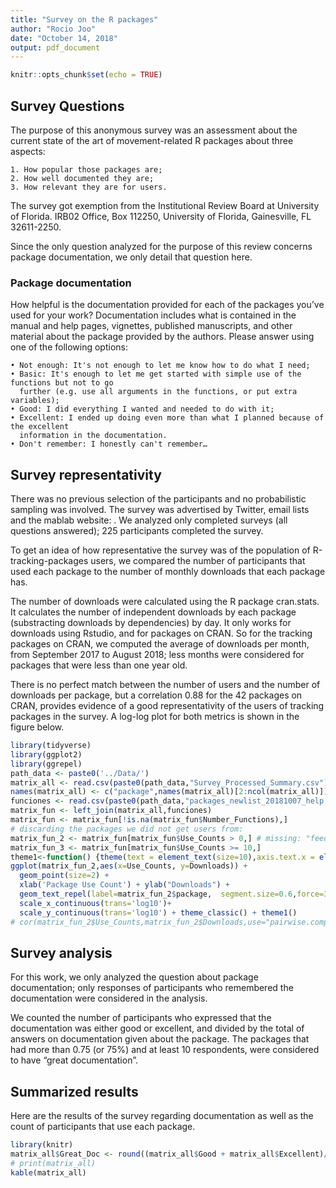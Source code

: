 ```yaml
---
title: "Survey on the R packages"
author: "Rocio Joo"
date: "October 14, 2018"
output: pdf_document
---
```


```r
knitr::opts_chunk$set(echo = TRUE)
```

## Survey Questions

The purpose of this anonymous survey was an assessment about the current state of the art of movement-related R packages about three aspects:

    1. How popular those packages are; 
    2. How well documented they are; 
    3. How relevant they are for users. 

The survey got exemption from the Institutional Review Board at University of Florida. IRB02 Office, Box 112250, University of Florida, Gainesville, FL 32611-2250.

Since the only question analyzed for the purpose of this review concerns package documentation, we only detail that question here. 

<!-- In the next sections, I describe the questions in the survey. -->

<!-- ### Package usage -->

<!-- A list of packages, containing all of the packages in this review except trajr, which was added later to the review, was provided. Participants had to answer: -->

<!-- How often do you use each of these packages? 1) Never, 2) rarely, 3) sometimes, 4) often. -->

<!-- Based on the answers of this question, for the next two questions, only the packages that participants marked options different than 'never' were shown.  -->

### Package documentation 

How helpful is the documentation provided for each of the packages you've used for your work? Documentation includes what is contained in the manual and help pages, vignettes, published manuscripts, and other material about the package provided by the authors.
Please answer using one of the following options:

    • Not enough: It's not enough to let me know how to do what I need; 
    • Basic: It's enough to let me get started with simple use of the functions but not to go 
      further (e.g. use all arguments in the functions, or put extra variables); 
    • Good: I did everything I wanted and needed to do with it; 
    • Excellent: I ended up doing even more than what I planned because of the excellent 
      information in the documentation. 
    • Don't remember: I honestly can't remember… 

<!-- ### Package relevance  -->

<!-- How relevant is each of the packages you've used for your work? -->
<!-- Please answer using one of the following options: -->

<!--     • Not relevant: I tried the package but really didn't find it a good use for my work;  -->
<!--     • Slightly relevant: It helps in my work, but not for the core of it;  -->
<!--     • Important: It's important for the core of my work, but if it didn't exist, there are  -->
<!--       other packages or solutions to obtain something similar;  -->
<!--     • Essential: I wouldn't have done the key part of my work without this package. -->

<!-- ### User profile  -->

<!-- What kind of R user do you consider yourself? -->

<!-- Choose one of the following answers -->

<!--     • Beginner: You only use existing packages and occasionally write some lines of code.  -->
<!--     • Intermediate: You use existing packages but you also write and optimize your own functions.  -->
<!--     • Advanced: You commonly use version control or contribute to develop packages. -->

## Survey representativity 

There was no previous selection of the participants and no probabilistic sampling was involved. The survey was advertised by Twitter, email lists and the mablab website: \url{http://matlab.org}. We analyzed only completed surveys (all questions answered); 225 participants completed the survey.

To get an idea of how representative the survey was of the population of R-tracking-packages users, we compared the number of participants that used each package to the number of monthly downloads that each package has. 
<!-- If the number of users based on the survey is proportional to the number of downloads, we could assume that the sample is representative. -->

The number of downloads were calculated using the R package cran.stats. It calculates the number of independent downloads by each package (substracting downloads by dependencies) by day. It only works for downloads using Rstudio, and for packages on CRAN. So for the tracking packages on CRAN, we computed the average of downloads per month, from September 2017 to August 2018; less months were considered for packages that were less than one year old. 

There is no perfect match between the number of users and the number of downloads per package, but a correlation 0.88 for the 42 packages on CRAN, provides evidence of a good representativity of the users of tracking packages in the survey. A log-log plot for both metrics is shown in the figure below.  


```r
library(tidyverse)
library(ggplot2)
library(ggrepel)
path_data <- paste0('../Data/')
matrix_all <- read.csv(paste0(path_data,"Survey_Processed_Summary.csv"))
names(matrix_all) <- c("package",names(matrix_all)[2:ncol(matrix_all)])
funciones <- read.csv(paste0(path_data,"packages_newlist_20181007_help.csv"))
matrix_fun <- left_join(matrix_all,funciones)
matrix_fun <- matrix_fun[!is.na(matrix_fun$Number_Functions),]
# discarding the packages we did not get users from:
matrix_fun_2 <- matrix_fun[matrix_fun$Use_Counts > 0,] # missing: "feedR"            "GGIR"             "nparACT"          "PhysicalActivity" "smam"            
matrix_fun_3 <- matrix_fun[matrix_fun$Use_Counts >= 10,] 
theme1<-function() {theme(text = element_text(size=10),axis.text.x = element_text(angle=0, hjust=0),legend.position = "none")}
ggplot(matrix_fun_2,aes(x=Use_Counts, y=Downloads)) + 
  geom_point(size=2) +
  xlab('Package Use Count') + ylab("Downloads") +
  geom_text_repel(label=matrix_fun_2$package,  segment.size=0.6,force=3,segment.alpha=.25,hjust=0,box.padding=0.5,min.segment.length=.1,size=2.7, direction = "both") +
  scale_x_continuous(trans='log10')+
  scale_y_continuous(trans='log10') + theme_classic() + theme1()
# cor(matrix_fun_2$Use_Counts,matrix_fun_2$Downloads,use="pairwise.complete.obs")
```

## Survey analysis

For this work, we only analyzed the question about package documentation; only responses of participants who remembered the documentation were considered in the analysis. 

We counted the number of participants who expressed that the documentation was either good or excellent, and divided by the total of answers on documentation given about the package. The packages that had more than $0.75$ (or $75\%$) and at least 10 respondents, were considered to have "great documentation". 

## Summarized results

Here are the results of the survey regarding documentation as well as the count of participants that use each package.

```r
library(knitr)
matrix_all$Great_Doc <- round((matrix_all$Good + matrix_all$Excellent)/(matrix_all$Not.enough + matrix_all$Basic + matrix_all$Good + matrix_all$Excellent),2)
# print(matrix_all)
kable(matrix_all)
```
